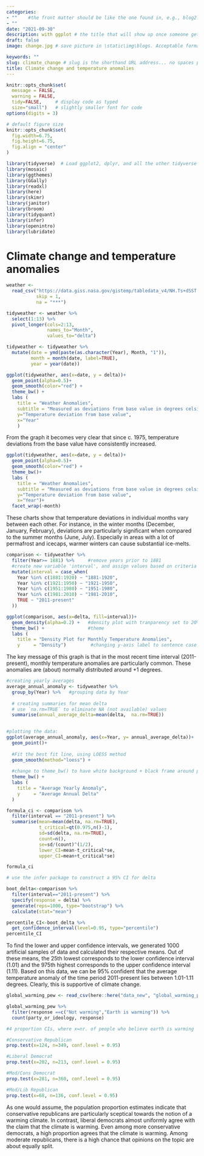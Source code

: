 ```yaml
---
categories:  
- ""    #the front matter should be like the one found in, e.g., blog2.md. It cannot be like the normal Rmd we used
- ""
date: "2021-09-30"
description: with ggplot # the title that will show up once someone gets to this page
draft: false
image: change.jpg # save picture in \static\img\blogs. Acceptable formats= jpg, jpeg, or png . Your iPhone pics wont work

keywords: ""
slug: climate_change # slug is the shorthand URL address... no spaces plz
title: Climate change and temperature anomalies 
---
```




```r
knitr::opts_chunk$set(
  message = FALSE, 
  warning = FALSE, 
  tidy=FALSE,     # display code as typed
  size="small")   # slightly smaller font for code
options(digits = 3)

# default figure size
knitr::opts_chunk$set(
  fig.width=6.75, 
  fig.height=6.75,
  fig.align = "center"
)
```


```r
library(tidyverse)  # Load ggplot2, dplyr, and all the other tidyverse packages
library(mosaic)
library(ggthemes)
library(GGally)
library(readxl)
library(here)
library(skimr)
library(janitor)
library(broom)
library(tidyquant)
library(infer)
library(openintro)
library(lubridate)
```

# Climate change and temperature anomalies 


```r

weather <- 
  read_csv("https://data.giss.nasa.gov/gistemp/tabledata_v4/NH.Ts+dSST.csv", 
           skip = 1, 
           na = "***")

```



```r

tidyweather <- weather %>% 
  select(1:13) %>% 
  pivot_longer(cols=2:13,
               names_to="Month",
               values_to="delta")
```



```r

tidyweather <- tidyweather %>%
  mutate(date = ymd(paste(as.character(Year), Month, "1")),
         month = month(date, label=TRUE),
         year = year(date))

ggplot(tidyweather, aes(x=date, y = delta))+
  geom_point(alpha=0.5)+
  geom_smooth(color="red") +
  theme_bw() +
  labs (
    title = "Weather Anomalies", 
    subtitle = "Measured as deviations from base value in degrees celsius", 
    y="Temperature deviation from base value", 
    x="Year"
    )

```

From the graph it becomes very clear that since c. 1975, temperature deviations from the base value have consistently increased. 

```r

ggplot(tidyweather, aes(x=date, y = delta))+
  geom_point(alpha=0.5)+
  geom_smooth(color="red") +
  theme_bw()+ 
  labs (
    title = "Weather Anomalies",
    subtitle = "Measured as deviations from base value in degrees celsius",
    y="Temperature deviation from base value", 
    x="Year")+
  facet_wrap(~month)
```

These charts show that temperature deviations in individual months vary between each other. For instance, in the winter months (December, January, February), deviations are particularly significant when compared to the summer months (June, July). Especially in areas with a lot of permafrost and icecaps, warmer winters can cause substantial ice-melts. 


```r

comparison <- tidyweather %>% 
  filter(Year>= 1881) %>%     #remove years prior to 1881
  #create new variable 'interval', and assign values based on criteria below:
  mutate(interval = case_when(
    Year %in% c(1881:1920) ~ "1881-1920",
    Year %in% c(1921:1950) ~ "1921-1950",
    Year %in% c(1951:1980) ~ "1951-1980",
    Year %in% c(1981:2010) ~ "1981-2010",
    TRUE ~ "2011-present"
  ))

```



```r

ggplot(comparison, aes(x=delta, fill=interval))+
  geom_density(alpha=0.2) +   #density plot with tranparency set to 20%
  theme_bw() +                #theme
  labs (
    title = "Density Plot for Monthly Temperature Anomalies",
    y     = "Density")         #changing y-axis label to sentence case

```

The key message of this graph is that in the most recent time interval (2011-present), monthly temperature anomalies are particularly common. These anomalies are (about) normally distributed around +1 degrees.


```r

#creating yearly averages
average_annual_anomaly <- tidyweather %>% 
  group_by(Year) %>%   #grouping data by Year
  
  # creating summaries for mean delta 
  # use `na.rm=TRUE` to eliminate NA (not available) values 
  summarise(annual_average_delta=mean(delta,  na.rm=TRUE)) 
  

#plotting the data:
ggplot(average_annual_anomaly, aes(x=Year, y= annual_average_delta))+
  geom_point()+
  
  #Fit the best fit line, using LOESS method
  geom_smooth(method="loess") +
  
  #change to theme_bw() to have white background + black frame around plot
  theme_bw() +
  labs (
    title = "Average Yearly Anomaly",
    y     = "Average Annual Delta"
  )                         


```



```r

formula_ci <- comparison %>%
  filter(interval == "2011-present") %>% 
  summarise(mean=mean(delta, na.rm=TRUE),
            t_critical=qt(0.975,n()-1),
            sd=sd(delta, na.rm=TRUE), 
            count=n(),
            se=sd/(count)^(1/2), 
            lower_CI=mean-t_critical*se, 
            upper_CI=mean+t_critical*se)

formula_ci
```


```r

# use the infer package to construct a 95% CI for delta

boot_delta<-comparison %>% 
  filter(interval=="2011-present") %>% 
  specify(response = delta) %>% 
  generate(reps=1000, type="bootstrap") %>% 
  calculate(stat="mean")

percentile_CI<-boot_delta %>% 
  get_confidence_interval(level=0.95, type="percentile")
percentile_CI

```



To find the lower and upper confidence intervals, we generated 1000 artificial samples of data and calculated their respective means. Out of these means, the 25th lowest corresponds to the lower confidence interval (1.01) and the 975th highest corresponds to the upper confidence interval (1.11). Based on this data, we can be 95% confident that the average temperature anomaly of the time period 2011-present lies between 1.01-1.11 degrees. Clearly, this is supportive of climate change.    



```r

global_warming_pew <- read_csv(here::here("data_new", "global_warming_pew.csv"))
```




```r
global_warming_pew %>% 
  filter(response ==c("Not warming","Earth is warming")) %>% 
  count(party_or_ideology, response)

#4 proportion CIs, where x=nr. of people who believe earth is warming

#Conservative Republican
prop.test(x=124, n=349, conf.level = 0.95)

#Liberal Democrat 
prop.test(x=202, n=213, conf.level = 0.95)

#Mod/Cons Democrat
prop.test(x=281, n=360, conf.level = 0.95)

#Mod/Lib Republican
prop.test(x=68, n=136, conf.level = 0.95)


```

As one would assume, the population proportion estimates indicate that conservative republicans are particularly sceptical towards the notion of a warming climate. In contrast, liberal democrats almost uniformly agree with the claim that the climate is warming. Even among more conservative democrats, a high proportion agrees that the climate is warming. Among moderate republicans, there is a high chance that opinions on the topic are about equally split.    
